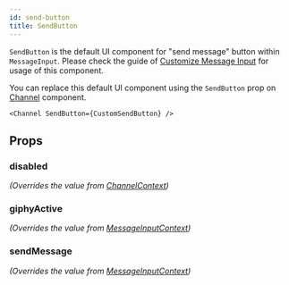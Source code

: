 ```yaml
---
id: send-button
title: SendButton
---
```



`SendButton` is the default UI component for "send message" button within `MessageInput`. Please check the guide of [Customize Message Input](../guides/customize-message-input) for usage of this component.

You can replace this default UI component using the `SendButton` prop on [Channel](../core-components/channel) component.

```tsx
<Channel SendButton={CustomSendButton} />
```

## Props

### disabled

_(Overrides the value from [ChannelContext](../../contexts/channel-context))_

<Disabled />

### giphyActive

_(Overrides the value from [MessageInputContext](../../contexts/message-input-context))_

<GiphyActive />

### sendMessage

_(Overrides the value from [MessageInputContext](../../contexts/message-input-context))_

<SendMessage />